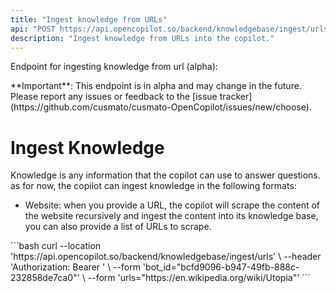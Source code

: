 ```yaml
---
title: "Ingest knowledge from URLs"
api: "POST https://api.opencopilot.so/backend/knowledgebase/ingest/urls"
description: "Ingest knowledge from URLs into the copilot."
---
```


Endpoint for ingesting knowledge from url (alpha):

<Warning>
**Important**: This endpoint is in alpha and may change in the future. Please report any issues or feedback to the [issue tracker](https://github.com/cusmato/cusmato-OpenCopilot/issues/new/choose).
</Warning>


# Ingest Knowledge
Knowledge is any information that the copilot can use to answer questions. as for now, the copilot can ingest knowledge in the following formats:

- Website: when you provide a URL, the copilot will scrape the content of the website recursively and ingest the content into its knowledge base, you can also provide a list of URLs to scrape.

<RequestExample>
```bash
curl --location 'https://api.opencopilot.so/backend/knowledgebase/ingest/urls' \
--header 'Authorization: Bearer <token>' \
--form 'bot_id="bcfd9096-b947-49fb-888c-232858de7ca0"' \
--form 'urls="https://en.wikipedia.org/wiki/Utopia"'
```
</RequestExample>